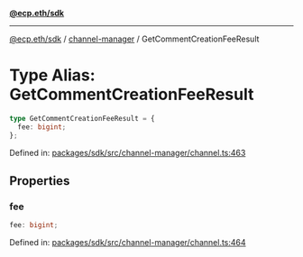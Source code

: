[**@ecp.eth/sdk**](../../index.mdx)

***

[@ecp.eth/sdk](/sdk-reference/index.mdx) / [channel-manager](/sdk-reference/channel-manager/index.mdx) / GetCommentCreationFeeResult

# Type Alias: GetCommentCreationFeeResult

```ts
type GetCommentCreationFeeResult = {
  fee: bigint;
};
```

Defined in: [packages/sdk/src/channel-manager/channel.ts:463](https://github.com/ecp-eth/comments-monorepo/blob/main/packages/sdk/src/channel-manager/channel.ts#L463)

## Properties

### fee

```ts
fee: bigint;
```

Defined in: [packages/sdk/src/channel-manager/channel.ts:464](https://github.com/ecp-eth/comments-monorepo/blob/main/packages/sdk/src/channel-manager/channel.ts#L464)
